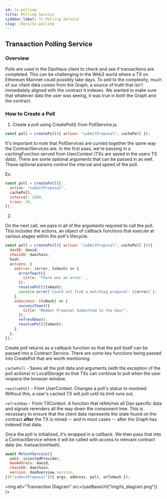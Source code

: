 ```yaml
---
id: tx-polling
title: Polling Service
sidebar_label: Tx Polling Service
slug: /docs/tx-polling
---
```



## Transaction Polling Service

### Overview

Polls are used in the DaoHaus client to check and see if transactions are completed. This can be challenging in the Web3 world where a TX on Ethereum Mainnet could possibly take days. To add to the complexity, much of our client data comes from the Graph, a source of truth that isn't immediately aligned with the contract it indexes. We wanted to make sure that whatever data the user was seeing, it was true in both the Graph and the contract.

### How to Create a Poll

1. Create a poll using CreatePoll() from PollService.js.

```js
const poll = createPoll({ action: "submitProposal", cachePoll });
```

It's important to note that PollServices are curried together the same way the ContractServices are. In the first pass, we're passing in a cachingFunction served from UserContext (TXs are saved in the users TX data). There are some optional arguments that can be passed in as well. These optional params control the interval and speed of the poll.

Ex.

```js
const poll = createPoll({
  action: "submitProposal",
  cachePoll,
  interval: 2000,
  tries: 20,
});
```

2.

On the next call, we pass in all of the arguments required to call the poll. This includes the actions, an object of callback functions that execute at various stages within the poll's lifecycle.

```js
const poll = createPoll({ action: "submitProposal", cachePoll })({
  daoID: daoid,
  chainID: daochain,
  hash,
  actions: {
    onError: (error, txHash) => {
      errorToast({
        title: `There was an error.`,
      });
      resolvePoll(txHash);
      console.error(`Could not find a matching proposal: ${error}`);
    },
    onSuccess: (txHash) => {
      successToast({
        title: "Member Proposal Submitted to the Dao!",
      });
      refreshDao();
      resolvePoll(txHash);
    },
  },
});
```

Create poll returns as a callback function so that the poll itself can be passed into a Contract Service. There are some key functions being passed into CreatePoll that are worth mentioning.

`cachePoll` - Saves all the poll data and arguments (with the exception of the poll actions) in LocalStorage so that TXs can continue to poll when the user reopens the browser window.

`resolvePoll` - From UserContext. Changes a poll's status to resolved. Without this, a user's cached TX will poll until its limit runs out.

`refreshDao` - From TXContext. A function that refetches all Dao specific data and signals rerenders all the way down the component tree. This is necessary to ensure that the client data represents the state found on the contract **after** the TX is mined -- and in most cases -- after the Graph has indexed that data.

Once the poll is initialized, it's wrapped in a callback. We then pass that into a ContractService where it will be called with access to relevant contract data (ex. transactionHash).

```js
await MolochService({
  web3: injectedProvider,
  daoAddress: daoid,
  chainID: daochain,
  version: daoOverview.version,
})("submitProposal")({ args, address, poll, onTxHash });
```

<img alt="Transaction Diagram" src={useBaseUrl("img/tx_diagram.png")} />
